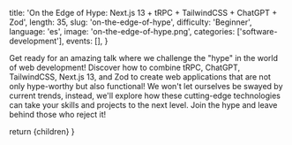 
  title: 'On the Edge of Hype: Next.js 13 + tRPC + TailwindCSS + ChatGPT + Zod',
  length: 35,
  slug: 'on-the-edge-of-hype',
  difficulty: 'Beginner',
  language: 'es',
  image: 'on-the-edge-of-hype.png',
  categories: ['software-development'],
  events: [],
}

Get ready for an amazing talk where we challenge the "hype" in the world of web development! Discover how to combine tRPC, ChatGPT, TailwindCSS, Next.js 13, and Zod to create web applications that are not only hype-worthy but also functional! We won't let ourselves be swayed by current trends, instead, we'll explore how these cutting-edge technologies can take your skills and projects to the next level. Join the hype and leave behind those who reject it!

  return <Layout slug="on-the-edge-of-hype">{children}</Layout>
}

